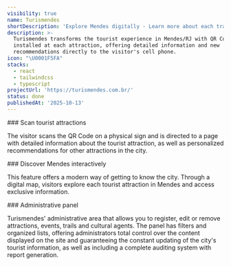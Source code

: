 ```yaml
---
visibility: true
name: Turismendes
shortDescription: 'Explore Mendes digitally - Learn more about each trail, event and attraction'
description: >-
  Turismendes transforms the tourist experience in Mendes/RJ with QR Codes
  installed at each attraction, offering detailed information and new
  recommendations directly to the visitor's cell phone.
icon: "\U0001F5FA️"
stacks:
  - react
  - tailwindcss
  - typescript
projectUrl: 'https://turismendes.com.br/'
status: done
publishedAt: '2025-10-13'
---
```


<Section className="space-y-7">
   ### Scan tourist attractions

The visitor scans the QR Code on a physical sign and is directed to a page with detailed information about the tourist attraction, as well as personalized recommendations for other attractions in the city.

<ImageView imageUrl="/turismendes01.png" />
</Section>

<Section className="space-y-7">
### Discover Mendes interactively

This feature offers a modern way of getting to know the city. Through a digital map, visitors explore each tourist attraction in Mendes and access exclusive information.

<ImageView imageUrl="/turismendes03.png" />

</Section>

<Section className="space-y-7">
### Administrative panel

Turismendes' administrative area that allows you to register, edit or remove attractions, events, trails and cultural agents. The panel has filters and organized lists, offering administrators total control over the content displayed on the site and guaranteeing the constant updating of the city's tourist information, as well as including a complete auditing system with report generation.

<ImageView imageUrl="/turismendes02.png" />

</Section>
